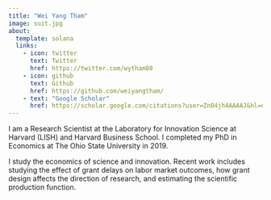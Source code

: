 ```yaml
---
title: "Wei Yang Tham"
image: suit.jpg
about:
  template: solana
  links: 
    - icon: twitter
      text: Twitter
      href: https://twitter.com/wytham88
    - icon: github
      text: Github
      href: https://github.com/weiyangtham/
    - text: "Google Scholar"
      href: https://scholar.google.com/citations?user=ZnO4jh4AAAAJ&hl=en
---
```


I am a Research Scientist at the Laboratory for Innovation Science at Harvard (LISH) and Harvard Business School. I completed my PhD in Economics at The Ohio State University in 2019.

I study the economics of science and innovation. Recent work includes studying the effect of grant delays on labor market outcomes, how grant design affects the direction of research, and estimating the scientific production function.